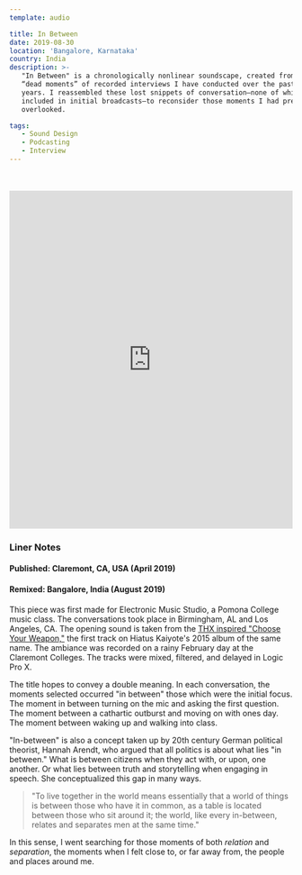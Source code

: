 ```yaml
---
template: audio

title: In Between
date: 2019-08-30
location: 'Bangalore, Karnataka'
country: India
description: >-
   "In Between" is a chronologically nonlinear soundscape, created from the
   “dead moments” of recorded interviews I have conducted over the past three
   years. I reassembled these lost snippets of conversation—none of which were
   included in initial broadcasts—to reconsider those moments I had previously
   overlooked.

tags:
   - Sound Design
   - Podcasting
   - Interview
---
```


<br />
<br />

<iframe
	width='100%'
	height='600'
	scrolling='no'
	frameborder='no'
	allow='autoplay'
	src='https://w.soundcloud.com/player/?url=https%3A//api.soundcloud.com/tracks/673157078&color=%23383637&auto_play=false&hide_related=false&show_comments=true&show_user=true&show_reposts=false&show_teaser=true&visual=true'></iframe>

### Liner Notes

#### **Published:** Claremont, CA, USA (April 2019)

#### **Remixed:** Bangalore, India (August 2019)

This piece was first made for Electronic Music Studio, a Pomona College music
class. The conversations took place in Birmingham, AL and Los Angeles, CA. The
opening sound is taken from the
[THX inspired "Choose Your Weapon,"](https://open.spotify.com/track/6WrSzPQrYOaRU5I2f1ascP?si=uuOH7OuJSued6t5nfaFetQ)
the first track on Hiatus Kaiyote's 2015 album of the same name. The ambiance
was recorded on a rainy February day at the Claremont Colleges. The tracks were
mixed, filtered, and delayed in Logic Pro X.

The title hopes to convey a double meaning. In each conversation, the moments
selected occurred "in between" those which were the initial focus. The moment in
between turning on the mic and asking the first question. The moment between a
cathartic outburst and moving on with ones day. The moment between waking up and
walking into class.

"In-between" is also a concept taken up by 20th century German political
theorist, Hannah Arendt, who argued that all politics is about what lies "in
between." What is between citizens when they act with, or upon, one another. Or
what lies between truth and storytelling when engaging in speech. She
conceptualized this gap in many ways.

> "To live together in the world means essentially that a world of things is
> between those who have it in common, as a table is located between those who
> sit around it; the world, like every in-between, relates and separates men at
> the same time."

In this sense, I went searching for those moments of both _relation_ and
_separation_, the moments when I felt close to, or far away from, the people and
places around me.
